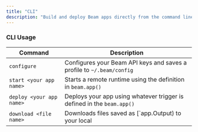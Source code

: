 ```yaml
---
title: "CLI"
description: "Build and deploy Beam apps directly from the command line"
---
```


### CLI Usage

| Command                  | Description                                                                  |
| ------------------------ | ---------------------------------------------------------------------------- |
| `configure`              | Configures your Beam API keys and saves a profile to `~/.beam/config`        |
| `start <your app name>`  | Starts a remote runtime using the definition in `beam.app()`                 |
| `deploy <your app name>` | Deploys your app using whatever trigger is defined in the `beam.app()`       |
| `download <file name>`   | Downloads files saved as [`app.Output) to your local |
